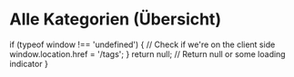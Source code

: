 # Alle Kategorien (Übersicht) 

  if (typeof window !== 'undefined') {
    // Check if we're on the client side
    window.location.href = '/tags';
  }
  return null; // Return null or some loading indicator
}

